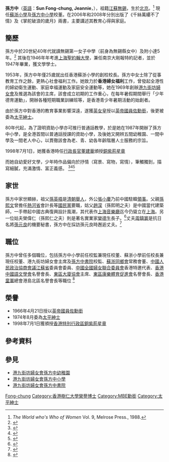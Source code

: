'''孫方中'''{{MBE}}{{BBS}}{{JP}}（[[英語|英語]]：'''Sun Fong-chung, Jeannie'''，{{bd|1927年|11月2日|||Sun}}），祖籍[[江蘇|江蘇]][[無錫|無錫]]，生於[[北京|北京]]。<ref>''The World who's Who of Women'' Vol. 9, Melrose Press., 1988.</ref> 現任[[蘇浙小學|蘇浙小學]]及[[孫方中小學|孫方中小學]]校董。在2006年和2008年分別出版了《千絲萬縷不了情》及《掌舵破浪的歲月》兩書，主要講述其教育心得與家庭。

==簡歷==
孫方中於20世紀40年代就讀無錫第一女子中學（前身為無錫縣女中）及附小達5年。<ref>{{cite news|first=|last=|coauthors=|title=香港太平紳士孫方中女士回母校無錫一女中探望師生|date=|publisher=|url=http://www.wxjy.com.cn/xwzx/readnews.asp?newsid=17648|work=無錫教育網|language=zh-hans|deadurl=yes|archiveurl=https://archive.is/20130101141712/http://www.wxjy.com.cn/xwzx/readnews.asp?newsid=17648|archivedate=2013-01-01|accessdate=2008-11-16}}</ref> 其後在1946年年考進[[聖約翰大學_(上海)|上海聖約翰大學]]，兼任南京大剛報特約記者，並於1947年畢業，獲文學學士。

1953年，孫方中年僅25歲就出任香港蘇浙小學的創校校長。孫方中女士除了從事教育工作之餘，更熱心社會福利工作。她致力於'''香港婦女福利'''工作，曾發起全港性的婦幼衛生運動、家庭幸福運動及家庭安全運動等，她在1969年創辦[[港九街坊婦女會|港九街坊婦女會]]及推選為該會的主席，該會成立初期的工作重心，在每年暑假期間舉行「少年德育運動」，開辦各種短期職業訓練班等，是香港青少年暑期活動的始創者。

由於孫方中對香港的教育事業影響深遠，遂獲[[英女皇|英女皇]]授以[[MBE|英帝國員佐勳銜]]，後更被委為[[太平紳士|太平紳士]]。

80年代起，為了證明資助小學亦可推行普通話教學，於是她在1987年開辦了孫方中小學，是全港首間以普通話授課的資助小學，及後她又開辨五間幼稚園、一間中學及一間老人中心，以貫徹該會為老、青、幼各年齡階層人士服務的宗旨。

1998年7月1日，她獲香港時任[[香港特別行政區行政長官|行政長官]][[董建華|董建華]]頒授[[銅紫荊星章|銅紫荊星章]]

而她自幼愛好文學，少年時作品偏向於抒情（寫景、寫物，寫情），筆觸獨到，描寫細膩，充滿激情、富正義感。
<ref>{{cite news| first=| last=| coauthors=| title=孫方中| date=2006-11-03| publisher=| url=http://www.wst.net.cn/wuxifq/renwu/mingren/mingren_3/277_1.htm| work=無錫名人總覽| language=zh-hans| deadurl=yes| archiveurl=https://web.archive.org/web/20051112091809/http://www.wst.net.cn/wuxifq/renwu/mingren/mingren_3/277_1.htm| archivedate=2005-11-12| accessdate=2008-11-16}}</ref><ref>{{cite news| first=| last=| coauthors=| title=掌舵破浪的歲月| date=| publisher=| url=http://www.novelfans.cn/good%20book/05-114.html| work=小說粉兒| language=zh-hans| deadurl=yes| archiveurl=https://web.archive.org/web/20090404123005/http://www.novelfans.cn/good%20book/05-114.html| archivedate=2009-04-04| accessdate=2008-11-16}}</ref><ref>{{cite news| first=| last=| coauthors=| title=掌舵破浪的歲月| date=| publisher=| url=http://www.cosmosbooks.com.hk/search/search_product.asp?bookid=382276| work=天地圖書| language=zh-hant| deadurl=yes| archiveurl=https://web.archive.org/web/20141006070036/http://www.cosmosbooks.com.hk/search/search_product.asp?bookid=382276| archivedate=2014-10-06| accessdate=2008-11-16}}</ref>

==家世==
孫方中家世顯赫，祖父[[孫英梧|孫英梧]]是[[清朝|清朝]][[舉人|舉人]]，外公[[張小廔|張小廔]]乃前中國駐韓[[領事|領事]]。父親[[孫熙文|孫熙文]]曾擔任[[熱河省|熱河省]]會計長等[[國民黨|國民黨]]要職，姑父[[趙深|趙深]]（孫熙明之夫）是中國當代建築師，一手帶起中國古典復興設計風潮，其代表作[[上海音樂廳|上海音樂廳]]迄今仍聳立在[[上海|上海]]。另一位姑夫榮偉仁（孫熙仁之夫）則是著名實業家[[榮德生|榮德生]]長子。<ref>{{cite book|title=《上海文史资料选辑 1996年 第4辑 总第83辑 史海拾贝》|editor=上海市政协文史资料编辑部|year=1996|chapter=孙方中兴办教育誉满港九（孙裕中）}}</ref>丈夫[[周鎮寰|周鎮寰]]是抗日名將[[孫元良|孫元良]]的機要秘書，孫方中在採訪孫元良時邂逅丈夫。<ref>{{cite news | first = | last = | coauthors = | title =普通話教學先驅 | date =2007-11-13 | publisher = | url =http://www.sfc.edu.hk/am/history/newspaper/mingpao/20071108/pth.htm | work =明報 | language =zh-hant | access-date =2008-11-10 | archive-url =https://web.archive.org/web/20080410163832/http://www.sfc.edu.hk/am/history/newspaper/mingpao/20071108/pth.htm | archive-date =2008-04-10 | dead-url =yes }}</ref>

==職位==
孫方中曾任多個職位，包括孫方中小學前任校監兼現任校董、蘇浙小學前任校長兼現任校董、港九街坊婦女會主席及[[港九街坊婦女會孫方中書院|孫方中書院]]校監、[[蘇浙同鄉會|蘇浙同鄉會]]常務會董、[[中國人民政治協商會議|中國人民政治協商會議]][[江蘇省|江蘇省]]委員會委員、[[中國全國婦女聯合委員會|中國全國婦女聯合委員會]]香港特邀代表、[[香港中國語文學會|香港中國語文學會]]名譽會長、[[東區大廈協會|東區大廈協會]]主席、[[東區康樂體育促進會|東區康樂體育促進會]]名譽會長、[[香港童軍|香港童軍]]總會港島北區名譽會長等職位
<ref>{{cite news | first = | last = | coauthors = | title =創辦人 | date = | publisher = | url =http://www.sfc.edu.hk/am/profile/07-08/schHistory/mssun.htm | work =孫方中小學 | language =zh-hant | access-date =2008-11-16 | archive-url =https://web.archive.org/web/20090214180457/http://sfc.edu.hk/am/profile/07-08/schHistory/mssun.htm | archive-date =2009-02-14 | dead-url =yes }}</ref>

==榮譽==
*1966年4月21日授以[[MBE|英帝國員佐勳銜]]
*1974年8月委為[[太平紳士|太平紳士]]
*1998年7月1日獲頒授[[銅紫荊星章|香港特別行政區銅紫荊星章]]

==參考資料==
{{Reflist}}

==參見==
*[[港九街坊婦女會孫方中幼稚園|港九街坊婦女會孫方中幼稚園]] 
*[[港九街坊婦女會孫方中小學|港九街坊婦女會孫方中小學]]
*[[港九街坊婦女會孫方中書院|港九街坊婦女會孫方中書院]]

{{DEFAULTSORT:Sun, Fong-chung, Jeannie}}
[[Category:孫姓|Fong-chung]]
[[Category:香港樹仁大學榮譽博士|Category:香港樹仁大學榮譽博士]]
[[Category:MBE勳銜|Category:MBE勳銜]]
[[Category:太平紳士|Category:太平紳士]]
